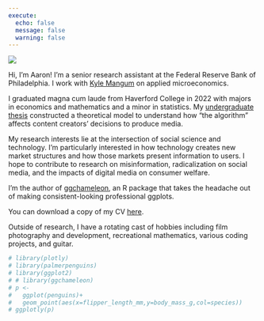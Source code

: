 ```yaml
---
execute:
  echo: false
  message: false
  warning: false
---
```


![](assets/me.png){fig-alt="A Photo of Aaron Graybill"}

Hi, I'm Aaron! I'm a senior research assistant at the Federal Reserve Bank of Philadelphia. I work with [Kyle Mangum](https://www.philadelphiafed.org/our-people/kyle-mangum) on applied microeconomics.

I graduated magna cum laude from Haverford College in 2022 with majors in economics and mathematics and a minor in statistics. My [undergraduate thesis](assets/Graybill_Undergraduate_Thesis.pdf) constructed a theoretical model to understand how "the algorithm" affects content creators' decisions to produce media.

My research interests lie at the intersection of social science and technology. I'm particularly interested in how technology creates new market structures and how those markets present information to users. I hope to contribute to research on misinformation, radicalization on social media, and the impacts of digital media on consumer welfare.

I'm the author of [ggchameleon](https://github.com/aarongraybill/ggchameleon), an R package that takes the headache out of making consistent-looking professional ggplots.

You can download a copy of my CV [here](assets/Graybill_Resume_2023_10.pdf).

Outside of research, I have a rotating cast of hobbies including film photography and development, recreational mathematics, various coding projects, and guitar.


```r
# library(plotly)
# library(palmerpenguins)
# library(ggplot2)
# # library(ggchameleon)
# p <-
#   ggplot(penguins)+
#   geom_point(aes(x=flipper_length_mm,y=body_mass_g,col=species))
# ggplotly(p)
```
